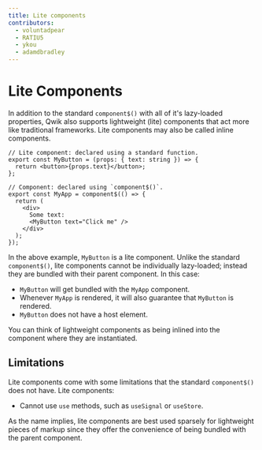 ```yaml
---
title: Lite components
contributors:
  - voluntadpear
  - RATIU5
  - ykou
  - adamdbradley
---
```


# Lite Components

In addition to the standard `component$()` with all of it's lazy-loaded
properties, Qwik also supports lightweight (lite) components that act more
like traditional frameworks. Lite components may also be called inline
components.

```tsx
// Lite component: declared using a standard function.
export const MyButton = (props: { text: string }) => {
  return <button>{props.text}</button>;
};

// Component: declared using `component$()`.
export const MyApp = component$(() => {
  return (
    <div>
      Some text:
      <MyButton text="Click me" />
    </div>
  );
});
```

In the above example, `MyButton` is a lite component.
Unlike the standard `component$()`, lite components cannot be individually
lazy-loaded; instead they are bundled with their parent component. In this case:

- `MyButton` will get bundled with the `MyApp` component.
- Whenever `MyApp` is rendered, it will also guarantee that `MyButton` is
rendered.
- `MyButton` does not have a host element.

[//]: # (TODO: Detemine if "host element" above is a well defined concept by
this point in the docs)
You can think of lightweight components as being inlined into the component where they are instantiated.

## Limitations
Lite components come with some limitations that the standard `component$()`
does not have. Lite components:
- Cannot use `use` methods, such as `useSignal` or `useStore`.

As the name implies, lite components are best used sparsely for
lightweight pieces of markup since they offer the convenience of being
bundled with the parent component.
